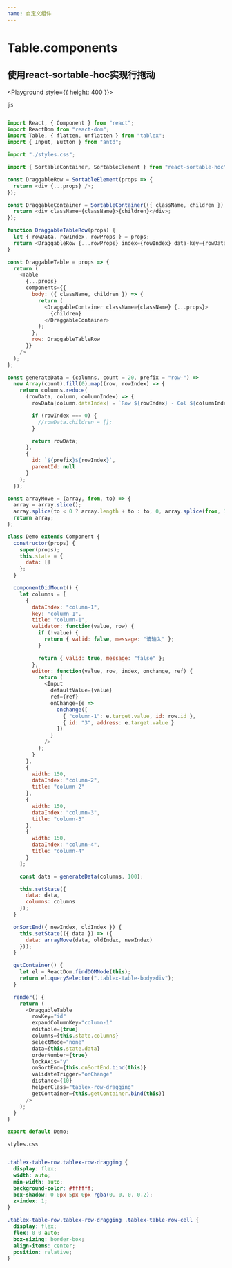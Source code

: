 ```yaml
---
name: 自定义组件
---
```





# Table.components
 
## 使用react-sortable-hoc实现行拖动
 
<Playground style={{ height: 400 }}>
  <Body />
</Playground>



`js`

```javascript

import React, { Component } from "react";
import ReactDom from "react-dom";
import Table, { flatten, unflatten } from "tablex";
import { Input, Button } from "antd";

import "./styles.css";

import { SortableContainer, SortableElement } from "react-sortable-hoc";

const DraggableRow = SortableElement(props => {
  return <div {...props} />;
});

const DraggableContainer = SortableContainer(({ className, children }) => {
  return <div className={className}>{children}</div>;
});

function DraggableTableRow(props) {
  let { rowData, rowIndex, rowProps } = props;
  return <DraggableRow {...rowProps} index={rowIndex} data-key={rowData.id} />;
}

const DraggableTable = props => {
  return (
    <Table
      {...props}
      components={{
        body: ({ className, children }) => {
          return (
            <DraggableContainer className={className} {...props}>
              {children}
            </DraggableContainer>
          );
        },
        row: DraggableTableRow
      }}
    />
  );
};

const generateData = (columns, count = 20, prefix = "row-") =>
  new Array(count).fill(0).map((row, rowIndex) => {
    return columns.reduce(
      (rowData, column, columnIndex) => {
        rowData[column.dataIndex] = `Row ${rowIndex} - Col ${columnIndex}`;

        if (rowIndex === 0) {
          //rowData.children = [];
        }

        return rowData;
      },
      {
        id: `${prefix}${rowIndex}`,
        parentId: null
      }
    );
  });

const arrayMove = (array, from, to) => {
  array = array.slice();
  array.splice(to < 0 ? array.length + to : to, 0, array.splice(from, 1)[0]);
  return array;
};

class Demo extends Component {
  constructor(props) {
    super(props);
    this.state = {
      data: []
    };
  }

  componentDidMount() {
    let columns = [
      {
        dataIndex: "column-1",
        key: "column-1",
        title: "column-1",
        validator: function(value, row) {
          if (!value) {
            return { valid: false, message: "请输入" };
          }

          return { valid: true, message: "false" };
        },
        editor: function(value, row, index, onchange, ref) {
          return (
            <Input
              defaultValue={value}
              ref={ref}
              onChange={e =>
                onchange([
                  { "column-1": e.target.value, id: row.id },
                  { id: "3", address: e.target.value }
                ])
              }
            />
          );
        }
      },
      {
        width: 150,
        dataIndex: "column-2",
        title: "column-2"
      },
      {
        width: 150,
        dataIndex: "column-3",
        title: "column-3"
      },
      {
        width: 150,
        dataIndex: "column-4",
        title: "column-4"
      }
    ];

    const data = generateData(columns, 100);

    this.setState({
      data: data,
      columns: columns
    });
  }

  onSortEnd({ newIndex, oldIndex }) {
    this.setState(({ data }) => ({
      data: arrayMove(data, oldIndex, newIndex)
    }));
  }

  getContainer() {
    let el = ReactDom.findDOMNode(this);
    return el.querySelector(".tablex-table-body>div");
  }

  render() {
    return (
      <DraggableTable
        rowKey="id"
        expandColumnKey="column-1"
        editable={true}
        columns={this.state.columns}
        selectMode="none"
        data={this.state.data}
        orderNumber={true}
        lockAxis="y"
        onSortEnd={this.onSortEnd.bind(this)}
        validateTrigger="onChange"
        distance={10}
        helperClass="tablex-row-dragging"
        getContainer={this.getContainer.bind(this)}
      />
    );
  }
}

export default Demo;


```

`styles.css`

```css

.tablex-table-row.tablex-row-dragging {
  display: flex;
  width: auto;
  min-width: auto;
  background-color: #ffffff;
  box-shadow: 0 0px 5px 0px rgba(0, 0, 0, 0.2);
  z-index: 1;
}

.tablex-table-row.tablex-row-dragging .tablex-table-row-cell {
  display: flex;
  flex: 0 0 auto;
  box-sizing: border-box;
  align-items: center;
  position: relative;
}

```